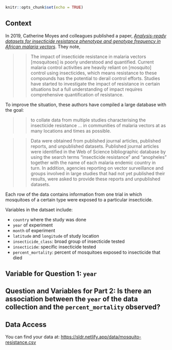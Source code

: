 

```r
knitr::opts_chunk$set(echo = TRUE)
```

## Context

In 2019, Catherine Moyes and colleagues published a paper, [*Analysis-ready datasets for insecticide resistance phenotype and genotype frequency in African malaria vectors*](https://www.nature.com/articles/s41597-019-0134-2). They note,

>>The impact of insecticide resistance in malaria vectors [mosquitoes] is poorly understood and quantified. Current malaria control activities are heavily reliant on [mosquito] control using insecticides, which means resistance to these compounds has the potential to derail control efforts. Studies have started to investigate the impact of resistance in certain situations but a full understanding of impact requires comprehensive quantification of resistance.

To improve the situation, these authors have compiled a large database with the goal:

>> to collate data from multiple studies characterising the insecticide resistance ... in communities of malaria vectors at as many locations and times as possible.

>> Data were obtained from published journal articles, published reports, and unpublished datasets. Published journal articles were identified in the Web of Science bibliographic database by using the search terms “insecticide resistance” and “anopheles” together with the name of each malaria endemic country in turn. In addition, agencies reporting on vector surveillance and groups involved in large studies that had not yet published their results, were asked to provide these reports and unpublished datasets.

Each row of the data contains information from one trial in which mosquitoes of a certain type were exposed to a particular insecticide.

Variables in the datsaet include:

- `country` where the study was done
- `year` of experiment
- `month` of experiment
- `latitude` and `longitude` of study location
- `insecticide_class`: broad group of insecticide tested
- `insecticide`: specific insecticide tested
- `percent_mortality`: percent of mosquitoes exposed to insecticide that died




## Variable for Question 1: `year`


## Question and Variables for Part 2: Is there an association between the `year` of the data collection and the `percent_mortality` observed?



## Data Access

You can find your data at: <https://sldr.netlify.app/data/mosquito-resistance.csv>

